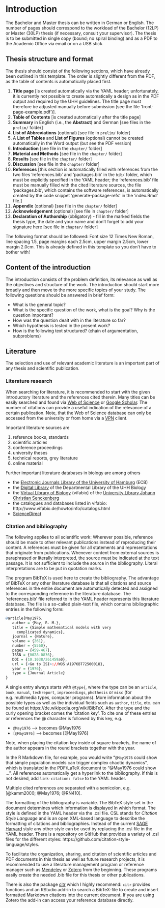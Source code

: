 # Introduction

The Bachelor and Master thesis can be written in German or English. The number of pages should correspond to the workload of the Bachelor (12LP) or Master (30LP) thesis (if necessary, consult your supervisor). The thesis is to be submitted in single copy (bound; no spiral binding) and as a PDF to the Academic Office via email or on a USB stick.  

## Thesis structure and format

The thesis should consist of the following sections, which have already been outlined in this template. The order is slightly different from the PDF, as the table of contents is automatically placed first.

1. **Title page** [is created automatically via the YAML header; unfortunately, it is currently not possible to create automatically a design as in the PDF output and required by the UHH guidelines. The title page must therefore be adjusted manually before submission (see the file 'front-page-example.pdf')].
2. **Table of Contents** [is created automatically after the title page]
3. **Summary** in English (i.e., the **Abstract**) and German [see files in the `prelim/` folder]
4. **List of Abbreviations** (optional) [see file in `prelim/` folder]
5. A **List of Tables** and **List of Figures** (optional) cannot be created automatically in the Word output (but see the PDF version)
6. **Introduction** [see file in the `chapter/` folder]
7. **Material and Methods** [see file in the `chapter/` folder]
8. **Results** [see file in the `chapter/` folder]
9. **Discussion** [see file in the `chapter/` folder]
10. **References** [this section is automatically filled with references from the two files 'references.bib' and 'packages.bib' in the `bib/` folder, which must be explicitly specified in the YAML header; the 'references.bib' file must be manually filled with the cited literature sources, the file 'packages.bib', which contains the software references, is automatically created by the code snippet 'generate-package-refs' in the 'index.Rmd' file.]
11. **Appendix** (optional) [see file in the `chapter/` folder]
12. **Acknowledgement** (optional) [see file in `chapter/` folder]
13. **Declaration of Authorship** (obligatory) - fill in the marked fields the thesis type, the date and your name and don't forget to add your signature here [see file in `chapter/` folder]

The following format should be followed: Font size 12 Times New Roman, line spacing 1.5, page margins each 2.5cm, upper margin 2.5cm, lower margin 2.0cm. This is already defined in this template so you don't have to bother with!


## Content of the introduction

The introduction consists of the problem definition, its relevance as well as the objectives and structure of the work. The introduction should start more broadly and then move to the more specific topics of your study. The following questions should be answered in brief form:

- What is the general topic?
- What is the specific question of the work, what is the goal? Why is the question important?
- How was the question dealt with in the literature so far? 
- Which hypothesis is tested in the present work?
- How is the following text structured? (chain of argumentation, subproblems)


## Literature

The selection and use of relevant academic literature is an important part of any thesis and scientific publication.

### Literature research

When searching for literature, it is recommended to start with the given introductory literature and the references cited therein. Many titles can be easily searched and found via [Web of Science](https://apps.webofknowledge.com/WOS_GeneralSearch_input.do?product=WOS&search_mode=GeneralSearch&SID=E4BQAzXmvUw7kPeUIBE&preferencesSaved=) or [Google Scholar](https://scholar.google.de/). The number of citations can provide a useful indication of the relevance of a certain publication. Note, that the Web of Science database can only be accessed from the university or from home via a [VPN](https://www.rrz.uni-hamburg.de/services/netz/vpn.html) client.


Important literature sources are

1. reference books, standards
2. scientific articles
3. conference proceedings
4. university theses
4. technical reports, grey literature
5. online material

Further important literature databases in biology are among others

- the [Electronic Journals Library of the University of Hamburg](https://www.sub.uni-hamburg.de/recherche/elektronische-zeitschriftenbibliothek.html) (ECB) 
- the [Digital Library](https://www.biologie.uni-hamburg.de/service/bibliotheken/bibliothek-fachbereichsbibliothek/digibib.html) of the Departmental Library of the UHH Biology
- the [Virtual Library of Biology](http://www.vifabio.de/) (vifabio) of the [University Library Johann Christian Senckenberg](https://www.ub.uni-frankfurt.de/)
- the catalogues and databases listed in vifabio: http://www.vifabio.de/howto/info/icatalogs.html
- [ScienceDirect](https://www.sciencedirect.com)


### Citation and bibliography

The following applies to all scientific work: Wherever possible, reference should be made to other relevant publications instead of reproducing their content. A references must be given for all statements and representations that originate from publications. Whenever content from external sources is paraphrased or literally interpreted, the source must be indicated at the text passage. It is not sufficient to include the source in the bibliography. Literal interpretations are to be put in quotation marks.

The program BibTeX is used here to create the bibliography. The advantage of BibTeX or any other literature database is that all citations and source references in the entire document are automatically detected and assigned to the corresponding reference in the literature database. The 'references.bib' file referred to in the YAML header represents this literature database. The file is a so-called plain-text file, which contains bibliographic entries in the following form:

```r
@article{May1976,
   author = {May, R. M.},
   title = {Simple mathematical models with very 
     complicated dynamics},
   journal = {Nature},
   volume = {261},
   number = {5560},
   pages = {459-467},
   ISSN = {0028-0836},
   DOI = {10.1038/261459a0},
   url = {<Go to ISI>://WOS:A1976BT72500018},
   year = {1976},
   type = {Journal Article}
}
```

A single entry always starts with `@type{`, where the type can be an `article`, `book`, `manual`, `techreport`, `inproceedings`, `phdthesis` or `misc` (for e.g. multimedia types, computer programs). More information about the possible types as well as the individual fields such as `author`, `title`, etc. can be found at https://de.wikipedia.org/wiki/BibTeX. After the type and the curly opening bracket comes the 'citation key'. To cite one of these entries or references the @ character is followed by this key, e.g.

- `@May1976` --> becomes @May1976
- `[@May1976]` --> becomes [@May1976]

Note, when placing the citation key inside of square brackets, the name of the author appears in the round brackets together with the year.

In the R Markdown file, for example, you would write "`@May1976` could show that simple population models can trigger complex chaotic dynamics", which is translated in the PDF/LaTeX document to "@May1976 could show ...". All references automatically get a hyperlink to the bibliography. If this is not desired, add `link-citation: false` to the YAML header.

Multiple cited references are separated with a semicolon, e.g. [@kamm2000; @May1976; @RN410].

The formatting of the bibliography is variable. The BibTeX style set in the document determines which information is displayed in which format. The style is defined in the YAML header via the .csl file. CSL stands for *Citation Style Language* and is an open XML-based language to describe the formatting of citations and bibliographies. Instead of the current [SAGE Harvard](https://uk.sagepub.com/sites/default/files/sage_harvard_reference_style_0.pdf) style any other style can be used by replacing the .csl file in the YAML header. There is a repository on GitHub that provides a variety of .csl files for the different styles: https://github.com/citation-style-language/styles.

To facilitate the organization, sharing, and citation of scientific articles and PDF documents in this thesis as well as future research projects, it is recommended to use a literature management program or reference manager such as [Mendeley](https://www.mendeley.com/?interaction_required=true) or [Zotero](https://www.zotero.org/) from the beginning. These programs easily create the needed .bib file for this thesis or other publications.

There is also the package [citr](https://github.com/crsh/citr) which I highly recommend: `citr` provides functions and an RStudio add-in to search a BibTeX-file to create and insert formatted Markdown citations into the current document. If you are using Zotero the add-in can access your reference database directly. 


<!-- If you want the next chapter to start on a new page type -->
\newpage
